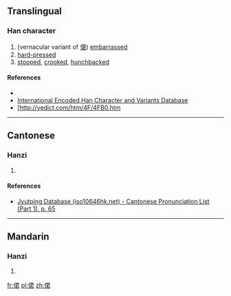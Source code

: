 ==Translingual==

===Han character===
{{Han char|rn=9|rad=人|as=07|sn=9|four=|canj=人尸大口 (OSKR)|ids=⿰[[亻]][[君]]}}

# (vernacular variant of [[僒]]) [[embarrassed]]
# [[hard-pressed]]
# [[stooped]], [[crooked]], [[hunchbacked]]

====References====
* {{Han ref|kx=0103.090|dkj=00635|hdz=10166.100|uh=4FB0|ud=20400}}
*[http://chardb.iis.sinica.edu.tw/char/7074 International Encoded Han Character and Variants Database]
*[http://yedict.com/htm/4F/4FB0.htm

----

==Cantonese==

===Hanzi===
{{yue-hanzi|jyut=[[kwan3]]|y=kwan3}}

# {{defn|lang=yue|sort=人07}}

====References====
* [http://www.iso10646hk.net/jp/document/download.jsp Jyutping Database (iso10646hk.net) - Cantonese Pronunciation List (Part 1), p. 65]

----

==Mandarin==

===Hanzi===
{{cmn-hanzi|pin=[[jiǒng]] ([[jiong3]]), [[cuò]] ([[cuo4]])|wg=chiung<sup>3</sup>, ts'o<sup>4</sup>}}

# {{defn|lang=cmn|sort=人07}}

[[fr:侰]]
[[pl:侰]]
[[zh:侰]]